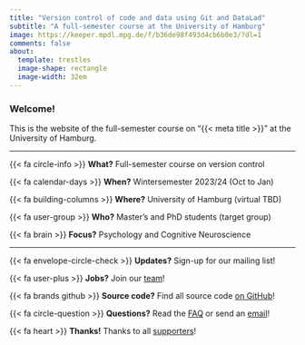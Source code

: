 ```yaml
---
title: "Version control of code and data using Git and DataLad"
subtitle: "A full-semester course at the University of Hamburg"
image: https://keeper.mpdl.mpg.de/f/b36de98f493d4cb6b0e3/?dl=1
comments: false
about:
  template: trestles
  image-shape: rectangle
  image-width: 32em
---
```


### Welcome!

This is the website of the full-semester course on "{{< meta title >}}" at the University of Hamburg.

---

{{< fa circle-info >}} **What?** Full-semester course on version control

{{< fa calendar-days >}} **When?** Wintersemester 2023/24 (Oct to Jan)

{{< fa building-columns >}} **Where?** University of Hamburg (virtual TBD)

{{< fa user-group >}} **Who?** Master's and PhD students (target group)

{{< fa brain >}} **Focus?** Psychology and Cognitive Neuroscience

---

{{< fa envelope-circle-check >}} **Updates?** Sign-up for our mailing list!

{{< fa user-plus >}} **Jobs?** Join our [team](team.qmd){target="_self"}!

{{< fa brands github >}} **Source code?** Find all source code [on GitHub]({{< var links.github >}}){target="_blank"}!

{{< fa circle-question >}} **Questions?** Read the [FAQ](faq.qmd){target="_self"} or send an [email]({{< var links.email >}}){target="_blank"}!

{{< fa heart >}} **Thanks!** Thanks to all [supporters](acknowledgements.qmd){target="_self"}!
